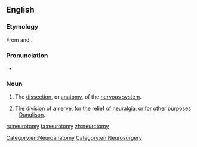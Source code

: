 ==English==

===Etymology===
From {{term|neuro-}} and {{etyl|grc|en}} {{term|lang=grc|τόμος|tr=tomos||a cut, slice}}.

===Pronunciation===
* {{audio|en-us-neurotomy.ogg|Audio (US)}}

===Noun===
{{en-noun|neurotomies}}

# {{context|neuroscience}} The [[dissection]], or [[anatomy]], of the [[nervous system]].
# {{context|neurology}} The [[division]] of a [[nerve]], for the relief of [[neuralgia]], or for other purposes - [[Dunglison]].

[[Category:en:Neuroanatomy]]
[[Category:en:Neurosurgery]]

[[ru:neurotomy]]
[[ta:neurotomy]]
[[zh:neurotomy]]